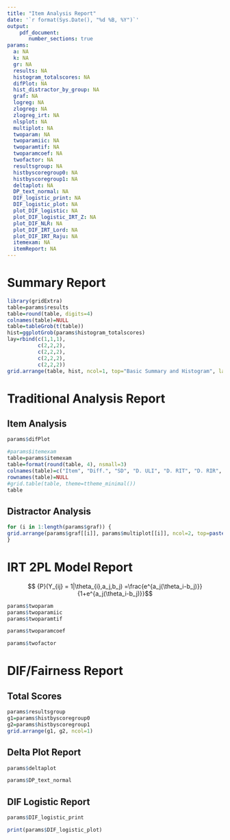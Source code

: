 ```yaml
---
title: "Item Analysis Report"
date: '`r format(Sys.Date(), "%d %B, %Y")`'
output: 
    pdf_document:
       number_sections: true
params:
  a: NA
  k: NA
  gr: NA
  results: NA
  histogram_totalscores: NA
  difPlot: NA
  hist_distractor_by_group: NA
  graf: NA
  logreg: NA
  zlogreg: NA
  zlogreg_irt: NA
  nlsplot: NA
  multiplot: NA
  twoparam: NA
  twoparamiic: NA
  twoparamtif: NA
  twoparamcoef: NA
  twofactor: NA
  resultsgroup: NA
  histbyscoregroup0: NA
  histbyscoregroup1: NA
  deltaplot: NA
  DP_text_normal: NA
  DIF_logistic_print: NA
  DIF_logistic_plot: NA
  plot_DIF_logistic: NA
  plot_DIF_logistic_IRT_Z: NA
  plot_DIF_NLR: NA
  plot_DIF_IRT_Lord: NA
  plot_DIF_IRT_Raju: NA
  itemexam: NA
  itemReport: NA
---
```

# Summary Report

```r
library(gridExtra)
table=params$results
table=round(table, digits=4)
colnames(table)=NULL
table=tableGrob(t(table))
hist=ggplotGrob(params$histogram_totalscores)
lay=rbind(c(1,1,1),
          c(2,2,2),
          c(2,2,2),
          c(2,2,2),
          c(2,2,2))
grid.arrange(table, hist, ncol=1, top="Basic Summary and Histogram", layout_matrix=lay)

```



\pagebreak


# Traditional Analysis Report

## Item Analysis

```r
params$difPlot
```

```r
#params$itemexam
table=params$itemexam
table=format(round(table, 4), nsmall=3)
colnames(table)=c("Item", "Diff.", "SD", "D. ULI", "D. RIT", "D. RIR", "Alpha Drop")
rownames(table)=NULL
#grid.table(table, theme=ttheme_minimal())
table
```

## Distractor Analysis

```r
for (i in 1:length(params$graf)) {
grid.arrange(params$graf[[i]], params$multiplot[[i]], ncol=2, top=paste0("Distractor and Multinomial Plots for item ",i))
}
```


\pagebreak

# IRT 2PL Model Report


$$ {P}(Y_{ij} = 1|\theta_{i},a_j,b_j) =\frac{e^{a_j(\theta_i-b_j)}}{1+e^{a_j(\theta_i-b_j)}}$$

```r
params$twoparam
params$twoparamiic
params$twoparamtif
```

```r
params$twoparamcoef
```

```r
params$twofactor
```


\pagebreak


# DIF/Fairness Report

## Total Scores

```r
params$resultsgroup
g1=params$histbyscoregroup0
g2=params$histbyscoregroup1
grid.arrange(g1, g2, ncol=1)
```

## Delta Plot Report

```r
params$deltaplot
```

```r
params$DP_text_normal
```

## DIF Logistic Report

```r
params$DIF_logistic_print
```

```r
print(params$DIF_logistic_plot)
```

\pagebreak
